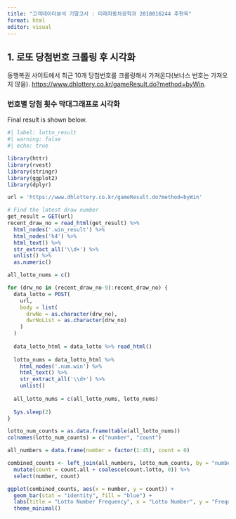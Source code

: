 ```yaml
---
title: "고객데이터분석 기말고사 : 미래자동차공학과 2018016244 추현욱"
format: html
editor: visual
---
```


## 1. 로또 당첨번호 크롤링 후 시각화

동행복권 사이트에서 최근 10개 당첨번호를 크롤링해서 가져온다(보너스 번호는 가져오지 않음). <https://www.dhlottery.co.kr/gameResult.do?method=byWin>.

### 번호별 당첨 횟수 막대그래프로 시각화

Final result is shown below.

```r
#| label: lotto_result
#| warning: false
#| echo: true

library(httr)
library(rvest)
library(stringr)
library(ggplot2)
library(dplyr)

url = 'https://www.dhlottery.co.kr/gameResult.do?method=byWin'

# Find the latest draw number
get_result = GET(url)
recent_draw_no = read_html(get_result) %>%
  html_nodes('.win_result') %>%
  html_nodes('h4') %>%
  html_text() %>%
  str_extract_all('\\d+') %>%
  unlist() %>%
  as.numeric()

all_lotto_nums = c()

for (drw_no in (recent_draw_no-9):recent_draw_no) {
  data_lotto = POST(
    url, 
    body = list(
      drwNo = as.character(drw_no),
      dwrNoList = as.character(drw_no)
    )
  )
  
  data_lotto_html = data_lotto %>% read_html()
  
  lotto_nums = data_lotto_html %>%
    html_nodes('.num.win') %>%
    html_text() %>%
    str_extract_all('\\d+') %>%
    unlist()
  
  all_lotto_nums = c(all_lotto_nums, lotto_nums)
  
  Sys.sleep(2)
}

lotto_num_counts = as.data.frame(table(all_lotto_nums))
colnames(lotto_num_counts) = c("number", "count")

all_numbers = data.frame(number = factor(1:45), count = 0)

combined_counts <- left_join(all_numbers, lotto_num_counts, by = "number", suffix = c(".all", ".lotto")) %>%
  mutate(count = count.all + coalesce(count.lotto, 0)) %>%
  select(number, count)

ggplot(combined_counts, aes(x = number, y = count)) +
  geom_bar(stat = "identity", fill = "blue") +
  labs(title = "Lotto Number Frequency", x = "Lotto Number", y = "Frequency") +
  theme_minimal()
```
